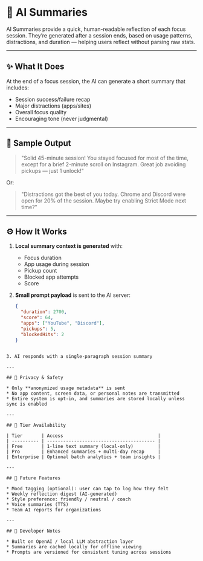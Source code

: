 # 🤖 AI Summaries

AI Summaries provide a quick, human-readable reflection of each focus session. They’re generated after a session ends, based on usage patterns, distractions, and duration — helping users reflect without parsing raw stats.

---

## ✨ What It Does

At the end of a focus session, the AI can generate a short summary that includes:

- Session success/failure recap
- Major distractions (apps/sites)
- Overall focus quality
- Encouraging tone (never judgmental)

---

## 📝 Sample Output

> "Solid 45-minute session! You stayed focused for most of the time, except for a brief 2-minute scroll on Instagram. Great job avoiding pickups — just 1 unlock!"

Or:

> "Distractions got the best of you today. Chrome and Discord were open for 20% of the session. Maybe try enabling Strict Mode next time?"

---

## ⚙️ How It Works

1. **Local summary context is generated** with:
   - Focus duration
   - App usage during session
   - Pickup count
   - Blocked app attempts
   - Score

2. **Small prompt payload** is sent to the AI server:
   ```json
   {
     "duration": 2700,
     "score": 64,
     "apps": ["YouTube", "Discord"],
     "pickups": 5,
     "blockedHits": 2
   }
````

3. AI responds with a single-paragraph session summary

---

## 🔐 Privacy & Safety

* Only **anonymized usage metadata** is sent
* No app content, screen data, or personal notes are transmitted
* Entire system is opt-in, and summaries are stored locally unless sync is enabled

---

## 💼 Tier Availability

| Tier       | Access                                   |
| ---------- | ---------------------------------------- |
| Free       | 1-line text summary (local-only)         |
| Pro        | Enhanced summaries + multi-day recap     |
| Enterprise | Optional batch analytics + team insights |

---

## 🌱 Future Features

* Mood tagging (optional): user can tap to log how they felt
* Weekly reflection digest (AI-generated)
* Style preference: friendly / neutral / coach
* Voice summaries (TTS)
* Team AI reports for organizations

---

## 🧪 Developer Notes

* Built on OpenAI / local LLM abstraction layer
* Summaries are cached locally for offline viewing
* Prompts are versioned for consistent tuning across sessions
